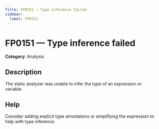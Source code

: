 ```yaml
---
Title: FP0151 — Type inference failed
sidebar:
  label: FP0151
---
```


# FP0151 — Type inference failed

**Category**: Analysis

## Description

The static analyzer was unable to infer the type of an expression or variable.

## Help

Consider adding explicit type annotations or simplifying the expression to help with type inference.
